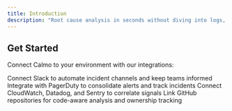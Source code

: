 ```yaml
---
title: Introduction
description: "Root cause analysis in seconds without diving into logs, dashboards, or tools.  Let Calmo do it for you."
---
```


## Get Started

Connect Calmo to your environment with our integrations:

<CardGroup cols={2}>
  <Card
    title="Communication"
    icon="slack"
    href="/essentials/slack"
  >
    Connect Slack to automate incident channels and keep teams informed
  </Card>
  <Card
    title="Incident Management"
    icon="bell"
    href="/essentials/pagerduty"
  >
    Integrate with PagerDuty to consolidate alerts and track incidents
  </Card>
  <Card
    title="Monitoring"
    icon="chart-line"
    href="/essentials/monitoring"
  >
    Connect CloudWatch, Datadog, and Sentry to correlate signals
  </Card>
  <Card
    title="Codebase"
    icon="github"
    href="/essentials/github"
  >
    Link GitHub repositories for code-aware analysis and ownership tracking
  </Card>
</CardGroup>
